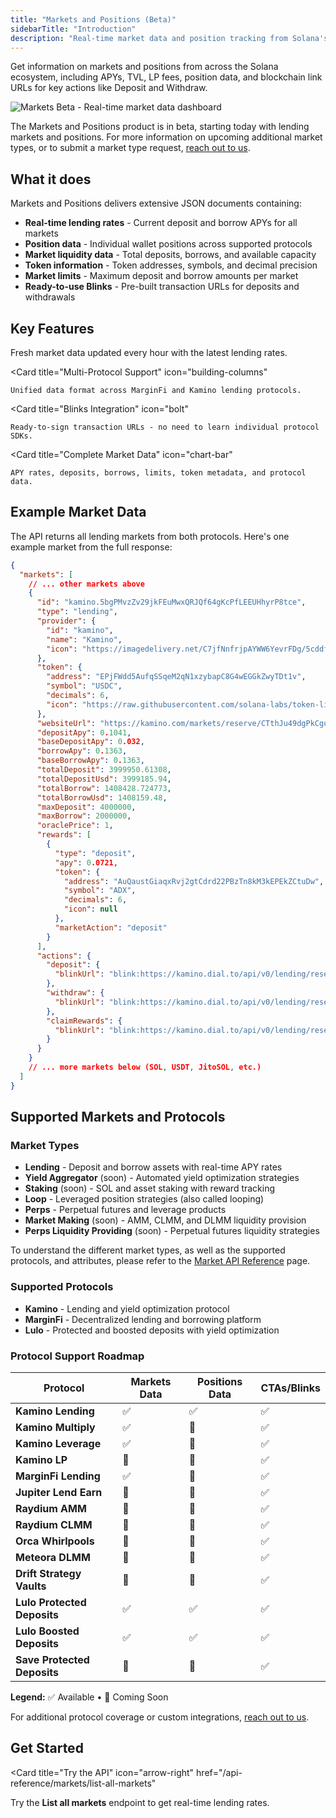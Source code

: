 ```yaml
---
title: "Markets and Positions (Beta)"
sidebarTitle: "Introduction"
description: "Real-time market data and position tracking from Solana's top protocols with ready-to-use Blinks for seamless DeFi interactions."
---
```


Get information on markets and positions from across the Solana ecosystem, including APYs, TVL, LP fees, position data, and blockchain link URLs for key actions like Deposit and Withdraw.

<img src="https://res.cloudinary.com/dnxjhra4h/image/upload/f_auto,q_auto/v1750948122/dialect-docs/makets-landing.png" alt="Markets Beta - Real-time market data dashboard" /> 

The Markets and Positions product is in beta, starting today with lending markets and positions. For more information on upcoming additional market types, or to submit a market type request, [reach out to us](https://form.typeform.com/to/zHHLsFUV).

## What it does

Markets and Positions delivers extensive JSON documents containing:
- **Real-time lending rates** - Current deposit and borrow APYs for all markets
- **Position data** - Individual wallet positions across supported protocols
- **Market liquidity data** - Total deposits, borrows, and available capacity
- **Token information** - Token addresses, symbols, and decimal precision
- **Market limits** - Maximum deposit and borrow amounts per market
- **Ready-to-use Blinks** - Pre-built transaction URLs for deposits and withdrawals

## Key Features

<CardGroup cols={2}>
  <Card
    title="Hourly Updates"
    icon="clock"
  >
    Fresh market data updated every hour with the latest lending rates.
  </Card>

  <Card
    title="Multi-Protocol Support"
    icon="building-columns"
  >
    Unified data format across MarginFi and Kamino lending protocols.
  </Card>

  <Card
    title="Blinks Integration"
    icon="bolt"
  >
    Ready-to-sign transaction URLs - no need to learn individual protocol SDKs.
  </Card>

  <Card
    title="Complete Market Data"
    icon="chart-bar"
  >
    APY rates, deposits, borrows, limits, token metadata, and protocol data.
  </Card>
</CardGroup>

## Example Market Data

The API returns all lending markets from both protocols. Here's one example market from the full response:

```json
{
  "markets": [
    // ... other markets above
    {
      "id": "kamino.5bgPMvzZv29jkFEuMwxQRJQf64gKcPfLEEUHhyrP8tce",
      "type": "lending",
      "provider": {
        "id": "kamino",
        "name": "Kamino",
        "icon": "https://imagedelivery.net/C7jfNnfrjpAYWW6YevrFDg/5cddfb2e-c98e-4734-528b-b541fb5e2b00/public"
      },
      "token": {
        "address": "EPjFWdd5AufqSSqeM2qN1xzybapC8G4wEGGkZwyTDt1v",
        "symbol": "USDC",
        "decimals": 6,
        "icon": "https://raw.githubusercontent.com/solana-labs/token-list/main/assets/mainnet/EPjFWdd5AufqSSqeM2qN1xzybapC8G4wEGGkZwyTDt1v/logo.png"
      },
      "websiteUrl": "https://kamino.com/markets/reserve/CTthJu49dgPkCgu9TKQProuaQnkHsRPQV33sSJ96vxpG/5bgPMvzZv29jkFEuMwxQRJQf64gKcPfLEEUHhyrP8tce",
      "depositApy": 0.1041,
      "baseDepositApy": 0.032,
      "borrowApy": 0.1363,
      "baseBorrowApy": 0.1363,
      "totalDeposit": 3999950.61308,
      "totalDepositUsd": 3999185.94,
      "totalBorrow": 1408428.724773,
      "totalBorrowUsd": 1408159.48,
      "maxDeposit": 4000000,
      "maxBorrow": 2000000,
      "oraclePrice": 1,
      "rewards": [
        {
          "type": "deposit",
          "apy": 0.0721,
          "token": {
            "address": "AuQaustGiaqxRvj2gtCdrd22PBzTn8kM3kEPEkZCtuDw",
            "symbol": "ADX",
            "decimals": 6,
            "icon": null
          },
          "marketAction": "deposit"
        }
      ],
      "actions": {
        "deposit": {
          "blinkUrl": "blink:https://kamino.dial.to/api/v0/lending/reserve/..."
        },
        "withdraw": {
          "blinkUrl": "blink:https://kamino.dial.to/api/v0/lending/reserve/..."
        },
        "claimRewards": {
          "blinkUrl": "blink:https://kamino.dial.to/api/v0/lending/reserve/..."
        }
      }
    }
    // ... more markets below (SOL, USDT, JitoSOL, etc.)
  ]
}
```

## Supported Markets and Protocols

### Market Types

- **Lending** - Deposit and borrow assets with real-time APY rates
- **Yield Aggregator** (soon) - Automated yield optimization strategies
- **Staking** (soon) - SOL and asset staking with reward tracking
- **Loop** - Leveraged position strategies (also called looping)
- **Perps** - Perpetual futures and leverage products
- **Market Making** (soon) - AMM, CLMM, and DLMM liquidity provision
- **Perps Liquidity Providing** (soon) - Perpetual futures liquidity strategies

To understand the different market types, as well as the supported protocols, and attributes, please refer to the [Market API Reference](/api-reference/markets/list-all-markets-grouped-by-type) page.

### Supported Protocols

- **Kamino** - Lending and yield optimization protocol
- **MarginFi** - Decentralized lending and borrowing platform
- **Lulo** - Protected and boosted deposits with yield optimization

### Protocol Support Roadmap

| Protocol | Markets Data | Positions Data | CTAs/Blinks |
|----------|--------------|----------------|-------------|
| **Kamino Lending** | ✅ | ✅ | ✅ |
| **Kamino Multiply** | ✅ | 🔨 | ✅ |
| **Kamino Leverage** | ✅ | 🔨 | ✅ |
| **Kamino LP** | 🔨 | 🔨 | ✅ |
| **MarginFi Lending** | ✅ | 🔨 | ✅ |
| **Jupiter Lend Earn** | 🔨 | 🔨 | ✅ |
| **Raydium AMM** | 🔨 | 🔨 | ✅ |
| **Raydium CLMM** | 🔨 | 🔨 | ✅ |
| **Orca Whirlpools** | 🔨 | 🔨 | ✅ |
| **Meteora DLMM** | 🔨 | 🔨 | ✅ |
| **Drift Strategy Vaults** | 🔨 | 🔨 | ✅ |
| **Lulo Protected Deposits** | ✅ | ✅ | ✅ |
| **Lulo Boosted Deposits** | ✅ | ✅ | ✅ |
| **Save Protected Deposits** | 🔨 | 🔨 | ✅ |

**Legend:** ✅ Available • 🔨 Coming Soon

For additional protocol coverage or custom integrations, [reach out to us](https://form.typeform.com/to/zHHLsFUV).

## Get Started

<Card
  title="Try the API"
  icon="arrow-right"
  href="/api-reference/markets/list-all-markets"
>
  Try the **List all markets** endpoint to get real-time lending rates.
</Card>

